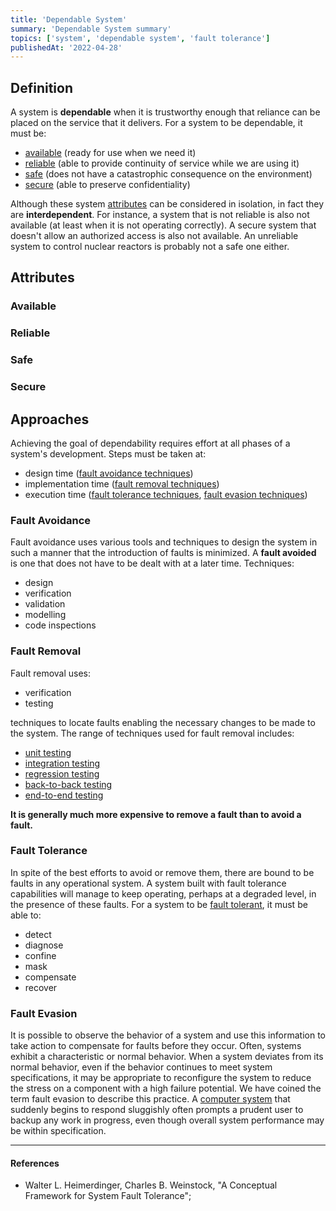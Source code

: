 ```yaml
---
title: 'Dependable System'
summary: 'Dependable System summary'
topics: ['system', 'dependable system', 'fault tolerance']
publishedAt: '2022-04-28'
---
```


## Definition

A system is **dependable** when it is trustworthy enough that reliance can be placed on the service that it delivers. For a system to be dependable, it must be:

* [available](#available) (ready for use when we need it)
* [reliable](#reliable) (able to provide continuity of service while we are using it)
* [safe](#safe) (does not have a catastrophic consequence on the environment)
* [secure](#secure) (able to preserve confidentiality)

Although these system [attributes](#attributes) can be considered in isolation, in fact they are **interdependent**. For instance, a system that is not reliable is also not available (at least when it is not operating correctly). A secure system that doesn't allow an authorized access is also not available. An unreliable system to control nuclear reactors is probably not a safe one either.

## Attributes

### Available

### Reliable

### Safe

### Secure

## Approaches

Achieving the goal of dependability requires effort at all phases of a system's development. Steps must be taken at:

* design time ([fault avoidance techniques](#fault-avoidance))
* implementation time ([fault removal techniques](#fault-removal))
* execution time ([fault tolerance techniques](#fault-tolerance), [fault evasion techniques](#fault-evasion))

### Fault Avoidance

Fault avoidance uses various tools and techniques to design the system in such a manner that the introduction of faults is minimized. A **fault avoided** is one that does not have to be dealt with at a later time. Techniques:

* design
* verification
* validation
* modelling
* code inspections

### Fault Removal

Fault removal uses:

* verification
* testing

techniques to locate faults enabling the necessary changes to be made to the system. The range of techniques used for fault removal includes:

* [unit testing](/notes/testing#unit)
* [integration testing](/notes/testing#integration)
* [regression testing](/notes/testing#regression)
* [back-to-back testing](/notes/testing#back-to-back)
* [end-to-end testing](/notes/testing#end-to-end)

**It is generally much more expensive to remove a fault than to avoid a fault.**

### Fault Tolerance

In spite of the best efforts to avoid or remove them, there are bound to be faults in any operational system. A system built with fault tolerance capabilities will manage to keep operating, perhaps at a degraded level, in the presence of these faults. For a system to be [fault tolerant](/notes/fault-tolerance), it must be able to:

* detect
* diagnose
* confine
* mask
* compensate
* recover

### Fault Evasion

It is possible to observe the behavior of a system and use this information to take action to
compensate for faults before they occur. Often, systems exhibit a characteristic or normal behavior. When a system deviates from its normal behavior, even if the behavior continues to meet system specifications, it may be appropriate to reconfigure the system to reduce the stress on a component with a high failure potential. We have coined the term fault evasion to describe this practice. A [computer system](/notes/system) that suddenly begins to respond sluggishly often prompts a prudent user to backup any work in progress, even though overall system performance may be within specification.

---

#### References

* Walter L. Heimerdinger, Charles B. Weinstock, "A Conceptual Framework for System Fault Tolerance";
